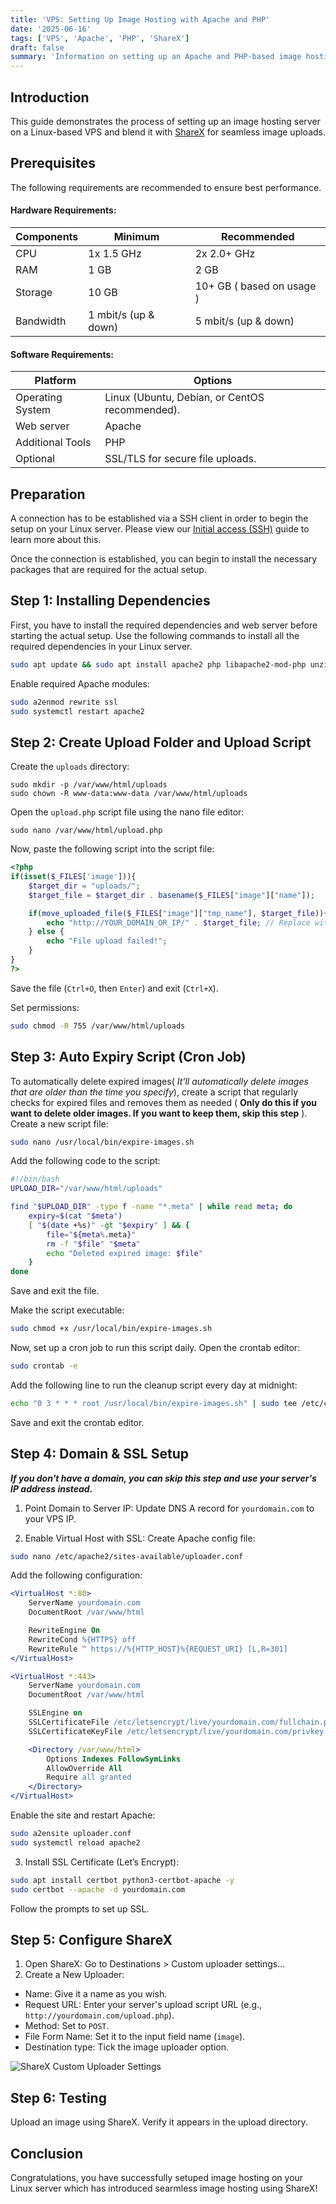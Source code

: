 ```yaml
---
title: 'VPS: Setting Up Image Hosting with Apache and PHP'
date: '2025-06-16'
tags: ['VPS', 'Apache', 'PHP', 'ShareX']
draft: false
summary: 'Information on setting up an Apache and PHP-based image hosting server with ShareX integration'
---
```


## Introduction

This guide demonstrates the process of setting up an image hosting server on a Linux-based VPS and blend it with [ShareX](https://getsharex.com/) for seamless image uploads.

## Prerequisites

The following requirements are recommended to ensure best performance.

#### Hardware Requirements:

| Components | Minimum              | Recommended               |
| ---------- | -------------------- | ------------------------- |
| CPU        | 1x 1.5 GHz           | 2x 2.0+ GHz               |
| RAM        | 1 GB                 | 2 GB                      |
| Storage    | 10 GB                | 10+ GB ( based on usage ) |
| Bandwidth  | 1 mbit/s (up & down) | 5 mbit/s (up & down)      |

#### Software Requirements:

| Platform         | Options                                        |
| ---------------- | ---------------------------------------------- |
| Operating System | Linux (Ubuntu, Debian, or CentOS recommended). |
| Web server       | Apache                                         |
| Additional Tools | PHP                                            |
| Optional         | SSL/TLS for secure file uploads.               |

## Preparation

A connection has to be established via a SSH client in order to begin the setup on your Linux server. Please view our [Initial access (SSH)](linux-ssh.mdx) guide to learn more about this.

Once the connection is established, you can begin to install the necessary packages that are required for the actual setup.

## Step 1: Installing Dependencies

First, you have to install the required dependencies and web server before starting the actual setup. Use the following commands to install all the required dependencies in your Linux server.

```bash
sudo apt update && sudo apt install apache2 php libapache2-mod-php unzip curl -y
```

Enable required Apache modules:

```bash
sudo a2enmod rewrite ssl
sudo systemctl restart apache2
```

## Step 2: Create Upload Folder and Upload Script

Create the `uploads` directory:

```
sudo mkdir -p /var/www/html/uploads
sudo chown -R www-data:www-data /var/www/html/uploads
```

Open the `upload.php` script file using the nano file editor:

```
sudo nano /var/www/html/upload.php
```

Now, paste the following script into the script file:

```php
<?php
if(isset($_FILES['image'])){
    $target_dir = "uploads/";
    $target_file = $target_dir . basename($_FILES["image"]["name"]);

    if(move_uploaded_file($_FILES["image"]["tmp_name"], $target_file)){
        echo "http://YOUR_DOMAIN_OR_IP/" . $target_file; // Replace with your real IP
    } else {
        echo "File upload failed!";
    }
}
?>
```

Save the file (`Ctrl+O`, then `Enter`) and exit (`Ctrl+X`).

Set permissions:

```bash
sudo chmod -R 755 /var/www/html/uploads
```

## Step 3: Auto Expiry Script (Cron Job)

To automatically delete expired images( _It'll automatically delete images that are older than the time you specify_), create a script that regularly checks for expired files and removes them as needed ( **Only do this if you want to delete older images. If you want to keep them, skip this step** ). Create a new script file:

```bash
sudo nano /usr/local/bin/expire-images.sh
```

Add the following code to the script:

```bash
#!/bin/bash
UPLOAD_DIR="/var/www/html/uploads"

find "$UPLOAD_DIR" -type f -name "*.meta" | while read meta; do
    expiry=$(cat "$meta")
    [ "$(date +%s)" -gt "$expiry" ] && {
        file="${meta%.meta}"
        rm -f "$file" "$meta"
        echo "Deleted expired image: $file"
    }
done
```

Save and exit the file.

Make the script executable:

```bash
sudo chmod +x /usr/local/bin/expire-images.sh
```

Now, set up a cron job to run this script daily. Open the crontab editor:

```bash
sudo crontab -e
```

Add the following line to run the cleanup script every day at midnight:

```bash
echo "0 3 * * * root /usr/local/bin/expire-images.sh" | sudo tee /etc/cron.d/image-cleanup
```

Save and exit the crontab editor.

## Step 4: Domain & SSL Setup

**_If you don't have a domain, you can skip this step and use your server's IP address instead._**

1. Point Domain to Server IP:
   Update DNS A record for `yourdomain.com` to your VPS IP.

2. Enable Virtual Host with SSL:
   Create Apache config file:

```bash
sudo nano /etc/apache2/sites-available/uploader.conf
```

Add the following configuration:

```apache
<VirtualHost *:80>
    ServerName yourdomain.com
    DocumentRoot /var/www/html

    RewriteEngine On
    RewriteCond %{HTTPS} off
    RewriteRule ^ https://%{HTTP_HOST}%{REQUEST_URI} [L,R=301]
</VirtualHost>

<VirtualHost *:443>
    ServerName yourdomain.com
    DocumentRoot /var/www/html

    SSLEngine on
    SSLCertificateFile /etc/letsencrypt/live/yourdomain.com/fullchain.pem
    SSLCertificateKeyFile /etc/letsencrypt/live/yourdomain.com/privkey.pem

    <Directory /var/www/html>
        Options Indexes FollowSymLinks
        AllowOverride All
        Require all granted
    </Directory>
</VirtualHost>
```

Enable the site and restart Apache:

```bash
sudo a2ensite uploader.conf
sudo systemctl reload apache2
```

3. Install SSL Certificate (Let’s Encrypt):

```bash
sudo apt install certbot python3-certbot-apache -y
sudo certbot --apache -d yourdomain.com
```

Follow the prompts to set up SSL.

## Step 5: Configure ShareX

1. Open ShareX:
   Go to Destinations > Custom uploader settings...
2. Create a New Uploader:

- Name: Give it a name as you wish.
- Request URL: Enter your server's upload script URL (e.g., `http://yourdomain.com/upload.php`).
- Method: Set to `POST`.
- File Form Name: Set it to the input field name (`image`).
- Destination type: Tick the image uploader option.

![ShareX Custom Uploader Settings](/public/static/images/vps-image-hosting-apache-php/ShareX-Custom-Uploader-Settings.webp)

## Step 6: Testing

Upload an image using ShareX. Verify it appears in the upload directory.

## Conclusion

Congratulations, you have successfully setuped image hosting on your Linux server which has introduced searmless image hosting using ShareX!

